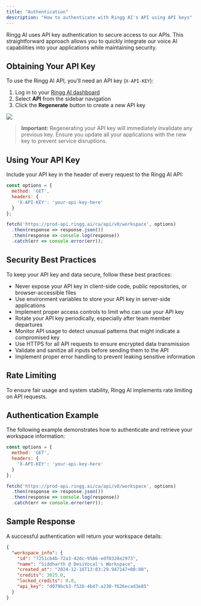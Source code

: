 ```yaml
---
title: "Authentication"
description: "How to authenticate with Ringg AI's API using API keys"
---
```


Ringg AI uses API key authentication to secure access to our APIs. This straightforward approach allows you to quickly integrate our voice AI capabilities into your applications while maintaining security.

## Obtaining Your API Key

To use the Ringg AI API, you'll need an API key (`X-API-KEY`):

1. Log in to your [Ringg AI dashboard](https://www.ringg.ai/dashboard/api)
2. Select **API** from the sidebar navigation
3. Click the **Regenerate** button to create a new API key

<Frame caption="X-API-KEY">
    <img src="/images/api_key.png" />
</Frame>

> **Important:** Regenerating your API key will immediately invalidate any previous key. Ensure you update all your applications with the new key to prevent service disruptions.

## Using Your API Key

Include your API key in the header of every request to the Ringg AI API:

```javascript
const options = {
  method: 'GET',
  headers: {
    'X-API-KEY': 'your-api-key-here'
  }
};

fetch('https://prod-api.ringg.ai/ca/api/v0/workspace', options)
  .then(response => response.json())
  .then(response => console.log(response))
  .catch(err => console.error(err));
```
## Security Best Practices

To keep your API key and data secure, follow these best practices:

- Never expose your API key in client-side code, public repositories, or browser-accessible files
- Use environment variables to store your API key in server-side applications
- Implement proper access controls to limit who can use your API key
- Rotate your API key periodically, especially after team member departures
- Monitor API usage to detect unusual patterns that might indicate a compromised key
- Use HTTPS for all API requests to ensure encrypted data transmission
- Validate and sanitize all inputs before sending them to the API
- Implement proper error handling to prevent leaking sensitive information

## Rate Limiting

To ensure fair usage and system stability, Ringg AI implements rate limiting on API requests.

## Authentication Example

The following example demonstrates how to authenticate and retrieve your workspace information:

```javascript
const options = {
  method: 'GET',
  headers: {
    'X-API-KEY': 'your-api-key-here'
  }
};

fetch('https://prod-api.ringg.ai/ca/api/v0/workspace', options)
  .then(response => response.json())
  .then(response => console.log(response))
  .catch(err => console.error(err));
```

## Sample Response

A successful authentication will return your workspace details:

```json
{
  "workspace_info": {
    "id": "7251cb4b-72a3-42dc-9586-edf0328e2973",
    "name": "Siddharth @ DesiVocal's Workspace",
    "created_at": "2024-12-16T13:03:29.947147+00:00",
    "credits": 3025.0,
    "locked_credits": 0.0,
    "api_key": "d079bcb3-f52b-4b47-a230-f626ecad3e85"
  }
}